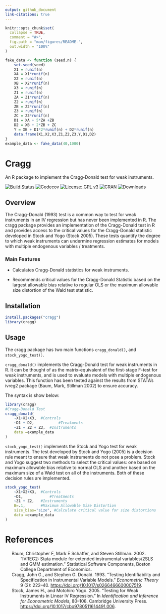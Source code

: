 ```yaml
---
output: github_document
link-citations: true
---
```


```r
knitr::opts_chunk$set(
  collapse = TRUE,
  comment = "#>",
  fig.path = "man/figures/README-",
  out.width = "100%"
)

fake_data <- function (seed,n) {
	set.seed(seed)
	X1 = runif(n)
	XA = X1*runif(n)
	X2 = runif(n)
	XB = X2*runif(n)
	X3 = runif(n)
	Z1 = runif(n)
	ZA = Z1*runif(n)
	Z2 = runif(n)
	ZB = Z2*runif(n)
	Z3 = runif(n)
	ZC = Z3*runif(n)
	D1 = XA + 5*ZA +ZB
	D2 = XB + 2*ZB + ZC
	Y = XB + D1*2*runif(n) + D2*runif(n)
	data.frame(X1,X2,X3,Z1,Z2,Z3,Y,D1,D2)
}
example_data <- fake_data(40,1000)

```

# Cragg
An R package to implement the Cragg-Donald test for weak instruments.

[![Build Status](https://travis-ci.com/beniaminogreen/cragg.svg?branch=main)](https://travis-ci.com/beniaminogreen/cragg)
![Codecov](https://img.shields.io/codecov/c/github/beniaminogreen/cragg)
[![License: GPL v3](https://img.shields.io/badge/License-GPL%20v3-blue.svg)](https://www.gnu.org/licenses/gpl-3.0.en.html)
![CRAN](https://www.r-pkg.org/badges/version/cragg)
![Downloads](https://cranlogs.r-pkg.org/badges/cragg)

## Overview
The Cragg-Donald (1993) test is a common way to test for weak instruments in an IV regression but has never been implemented in R.
The cragg package provides an implementation of the Cragg-Donald test in R and provides access to the critical values for the Cragg-Donald statistic developed in Stock and Yogo (Stock 2005).
These tests quantify the degree to which weak instruments can undermine regression estimates for models with multiple endogenous variables / treatments.

### Main Features

* Calculates Cragg-Donald statistics for weak instruments.

* Recommends critical values for the Cragg-Donald Statistic based on the largest allowable bias relative to regular OLS
  or the maximum allowable size distortion of the Wald test statistic.

## Installation
```r
install.packages("cragg")
library(cragg)
```

## Usage
The cragg package has two main functions `cragg_donald()`,  and `stock_yogo_test()`.

`cragg_donald()` implements the Cragg-Donald test for weak instruments in R. It can be thought of
as the matrix-equivalent of the first-stage F-test for weak instruments, and is used to evaluate models
with multiple endogenous variables. This function has been tested against the results from STATA's ivreg2 package (Baum, Mark, Stillman 2002) to ensure accuracy.

The syntax is show below:

```r
library(cragg)
#Cragg-Donald Test
cragg_donald(
	~X1+X2+X3,	#Controls
	~D1 + D2,			#Treatments
	~Z1 + Z2 + Z3,	#Instruments
	data =example_data
)
```
`stock_yogo_test()` implements the Stock and Yogo test for weak instruments. The test developed by Stock and Yogo (2005)
is a decision rule meant to ensure that weak instruments do not pose a problem.
Stock and Yogo suggest two methods to select the critical values: one based on maximum allowable bias relative to normal OLS and another based on the maximum size of a Wald test on all of the instruments.
Both of these decision rules are implemented.

```r
stock_yogo_test(
	~X1+X2+X3,	#Controls
	~D1,			#Treatments
	~Z1 + Z2,	#Instruments
	B=.1,		#Maximum Allowable Size Distortion
	size_bias="size", #Calculate critical value for size distortions
	data =example_data
)
```

# References

<div id="refs" class="references csl-bib-body hanging-indent">

<div id="ref-ivreg2" class="csl-entry">

Baum, Christopher F, Mark E Schaffer, and Steven Stillman. 2002. “<span
class="nocase">IVREG2: Stata module for extended instrumental
variables/2SLS and GMM estimation</span>.” Statistical Software
Components, Boston College Department of Economics.

</div>

<div id="ref-Cragg_1993" class="csl-entry">

Cragg, John G., and Stephen G. Donald. 1993. “Testing Identifiability
and Specification in Instrumental Variable Models.” *Econometric Theory*
9 (2): 222–40. <https://doi.org/10.1017/s0266466600007519>.

</div>

<div id="ref-Stock_2005" class="csl-entry">

Stock, James H., and Motohiro Yogo. 2005. “Testing for Weak Instruments
in Linear IV Regression.” In *Identification and Inference for
Econometric Models*, 80–108. Cambridge University Press.
<https://doi.org/10.1017/cbo9780511614491.006>.

</div>

</div>
